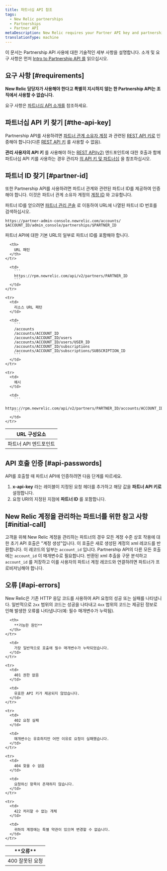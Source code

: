 ```yaml
---
title: 파트너십 API 참조
tags:
  - New Relic partnerships
  - Partnerships
  - Partner API
metaDescription: New Relic requires your Partner API key and partnership account ID to authenticate Partner API calls using the JSON REST format.
translationType: machine
---
```


이 문서는 Partnership API 사용에 대한 기술적인 세부 사항을 설명합니다. 소개 및 요구 사항은 먼저 [Intro to Partnership API 를](/docs/new-relic-partnerships/partner-integration-guide/partner-account-maintenance/partner-api/) 읽으십시오.

## 요구 사항 [#requirements]

**New Relic 담당자가 사용해야 한다고 특별히 지시하지 않는 한 Partnership API는 조직에서 사용할 수 없습니다.**

요구 사항은 [파트너십 API 소개를](/docs/new-relic-partnerships/partner-integration-guide/partner-account-maintenance/partner-api/) 참조하세요.

## 파트너십 API 키 찾기 [#the-api-key]

Partnership API를 사용하려면 [파트너 관계 소유자 계정](/docs/new-relic-partnerships/partner-integration-guide/partner-account-maintenance/partnership-accounts-users-subscriptions#partner-owner) 과 관련된 [REST API 키로](/docs/apis/getting-started/intro-apis/understand-new-relic-api-keys#rest-api) 인증해야 합니다(다른 [REST API 키](/docs/apis/rest-api-v2/getting-started/introduction-new-relic-rest-api-v2#api_key) 를 사용할 수 없음).

**관리 사용자의 API 키** 를 사용해야 하는 [REST API(v2)](/docs/apis/rest-api-v2/getting-started/introduction-new-relic-rest-api-v2) 엔드포인트에 대한 호출과 함께 파트너십 API 키를 사용하는 경우 관리자 [의 API 키 및 파트너십](/docs/apis/rest-api-v2/requirements/admins-api-key-partnerships) 을 참조하십시오.

## 파트너 ID 찾기 [#partner-id]

또한 Partnership API를 사용하려면 파트너 관계와 관련된 파트너 ID를 제공하여 인증해야 합니다. 이것은 파트너 관계 소유자 계정의 [계정 ID](/docs/accounts/install-new-relic/account-setup/account-id) 와 고유합니다.

파트너 ID를 얻으려면 [파트너 관리 콘솔](/docs/accounts-partnerships/partner-integration-guide/getting-started/partnership-admin-console) 로 이동하여 URL에 나열된 파트너 ID 번호를 검색하십시오.

```
https://partner-admin-console.newrelic.com/accounts/​$ACCOUNT_ID/admin_console/partnerships/$PARTNER_ID
```

파트너 API에 대한 기본 URL의 일부로 파트너 ID를 포함해야 합니다.

<table>
  <thead>
    <tr>
      <th style={{ width: "200px" }}>
        URL 구성요소
      </th>

      <th>
        URL 패턴
      </th>
    </tr>
  </thead>

  <tbody>
    <tr>
      <td>
        파트너 API 엔드포인트
      </td>

      <td>
        ```
        https://rpm.newrelic.com/api/v2/partners/PARTNER_ID
        ```
      </td>
    </tr>

    <tr>
      <td>
        리소스 URL 패턴
      </td>

      <td>
        ```
        /accounts
        /accounts/ACCOUNT_ID
        /accounts/ACCOUNT_ID/users
        /accounts/ACCOUNT_ID/users/USER_ID
        /accounts/ACCOUNT_ID/subscriptions
        /accounts/ACCOUNT_ID/subscriptions/SUBSCRIPTION_ID
        ```
      </td>
    </tr>

    <tr>
      <td>
        예시
      </td>

      <td>
        ```
        https://rpm.newrelic.com/api/v2/partners/PARTNER_ID/accounts/ACCOUNT_ID
        ```
      </td>
    </tr>
  </tbody>
</table>

## API 호출 인증 [#api-passwords]

API를 호출할 때 파트너 API에 인증하려면 다음 단계를 따르세요.

1. **x-api-key** 라는 레이블이 지정된 요청 헤더를 추가하고 해당 값을 **파트너 API 키로** 설정합니다.
2. 요청 URI의 지정된 지점에 **파트너 ID** 를 포함합니다.

## New Relic 계정을 관리하는 파트너를 위한 참고 사항 [#initial-call]

고객을 위해 New Relic 계정을 관리하는 파트너의 경우 모든 계정 수준 상호 작용에 대한 초기 API 호출은 "계정 생성"입니다. 이 호출은 새로 생성된 계정의 xml 레코드를 반환합니다. 이 레코드의 일부는 `account_id` 입니다. Partnership API의 다른 모든 호출에는 `account_id` 이 매개변수로 필요합니다. 반환된 xml 추출을 구문 분석하고 `account_id` 를 저장하고 이를 사용자의 파트너 계정 레코드와 연결하려면 파트너가 프로비저닝해야 합니다.

## 오류 [#api-errors]

New Relic은 기존 HTTP 응답 코드를 사용하여 API 요청의 성공 또는 실패를 나타냅니다. 일반적으로 `2xx` 범위의 코드는 성공을 나타내고 `4xx` 범위의 코드는 제공된 정보로 인해 발생한 오류를 나타냅니다(예: 필수 매개변수가 누락됨).

<table>
  <thead>
    <tr>
      <th width={200}>
        **오류**
      </th>

      <th>
        **가능한 원인**
      </th>
    </tr>
  </thead>

  <tbody>
    <tr>
      <td>
        400 잘못된 요청
      </td>

      <td>
        가장 일반적으로 호출에 필수 매개변수가 누락되었습니다.
      </td>
    </tr>

    <tr>
      <td>
        401 권한 없음
      </td>

      <td>
        유효한 API 키가 제공되지 않았습니다.
      </td>
    </tr>

    <tr>
      <td>
        402 요청 실패
      </td>

      <td>
        매개변수는 유효하지만 어떤 이유로 요청이 실패했습니다.
      </td>
    </tr>

    <tr>
      <td>
        404 찾을 수 없음
      </td>

      <td>
        요청하신 항목이 존재하지 않습니다.
      </td>
    </tr>

    <tr>
      <td>
        422 처리할 수 없는 개체
      </td>

      <td>
        귀하의 계정에는 특별 약관이 있으며 변경할 수 없습니다.
      </td>
    </tr>
  </tbody>
</table>